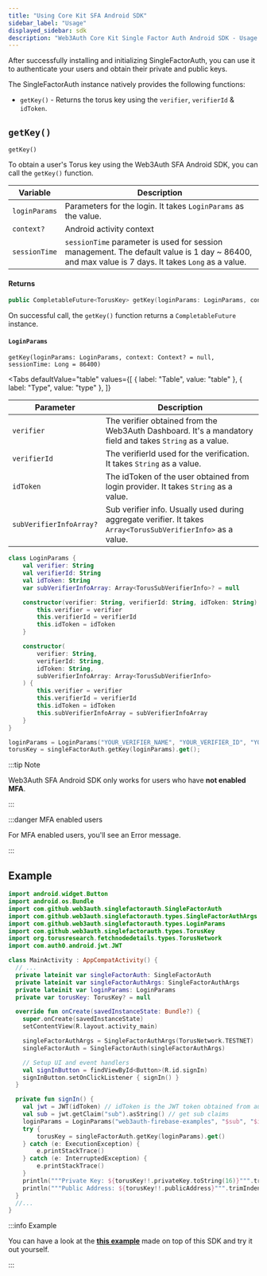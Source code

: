 ```yaml
---
title: "Using Core Kit SFA Android SDK"
sidebar_label: "Usage"
displayed_sidebar: sdk
description: "Web3Auth Core Kit Single Factor Auth Android SDK - Usage | Documentation - Web3Auth"
---
```



After successfully installing and initializing SingleFactorAuth, you can use it to authenticate your users and obtain their private and public keys.

The SingleFactorAuth instance natively provides the following functions:

- `getKey()` - Returns the torus key using the `verifier`, `verifierId` & `idToken`.

## `getKey()`

`getKey()`

To obtain a user's Torus key using the Web3Auth SFA Android SDK, you can call the `getKey()` function.

| Variable      | Description                                                                                                                                      |
| ------------- | ------------------------------------------------------------------------------------------------------------------------------------------------ |
| `loginParams` | Parameters for the login. It takes `LoginParams` as the value.                                                                                   |
| `context?`    | Android activity context                                                                                                                         |
| `sessionTime` | `sessionTime` parameter is used for session management. The default value is 1 day ~ 86400, and max value is 7 days. It takes `Long` as a value. |

#### Returns

```kotlin
public CompletableFuture<TorusKey> getKey(loginParams: LoginParams, context: Context? = null, sessionTime: Long = 86400)`
```

On successful call, the `getKey()` function returns a `CompletableFuture` instance.

#### `LoginParams`

`getKey(loginParams: LoginParams, context: Context? = null, sessionTime: Long = 86400)`

<Tabs
  defaultValue="table"
  values={[
    { label: "Table", value: "table" },
    { label: "Type", value: "type" },
  ]}
>

<TabItem value="table">

| Parameter               | Description                                                                                                   |
| ----------------------- | ------------------------------------------------------------------------------------------------------------- |
| `verifier`              | The verifier obtained from the Web3Auth Dashboard. It's a mandatory field and takes `String` as a value.      |
| `verifierId`            | The verifierId used for the verification. It takes `String` as a value.                                       |
| `idToken`               | The idToken of the user obtained from login provider. It takes `String` as a value.                           |
| `subVerifierInfoArray?` | Sub verifier info. Usually used during aggregate verifier. It takes `Array<TorusSubVerifierInfo>` as a value. |

</TabItem>

<TabItem value="type">

```kotlin
class LoginParams {
    val verifier: String
    val verifierId: String
    val idToken: String
    var subVerifierInfoArray: Array<TorusSubVerifierInfo>? = null

    constructor(verifier: String, verifierId: String, idToken: String) {
        this.verifier = verifier
        this.verifierId = verifierId
        this.idToken = idToken
    }

    constructor(
        verifier: String,
        verifierId: String,
        idToken: String,
        subVerifierInfoArray: Array<TorusSubVerifierInfo>
    ) {
        this.verifier = verifier
        this.verifierId = verifierId
        this.idToken = idToken
        this.subVerifierInfoArray = subVerifierInfoArray
    }
}
```

</TabItem>

</Tabs>

```kotlin title="Usage"
loginParams = LoginParams("YOUR_VERIFIER_NAME", "YOUR_VERIFIER_ID", "YOUR_ID_TOKEN");
torusKey = singleFactorAuth.getKey(loginParams).get();
```

:::tip Note

Web3Auth SFA Android SDK only works for users who have **not enabled MFA**.

:::

:::danger MFA enabled users

For MFA enabled users, you'll see an Error message.

:::

## Example

```kotlin
import android.widget.Button
import android.os.Bundle
import com.github.web3auth.singlefactorauth.SingleFactorAuth
import com.github.web3auth.singlefactorauth.types.SingleFactorAuthArgs
import com.github.web3auth.singlefactorauth.types.LoginParams
import com.github.web3auth.singlefactorauth.types.TorusKey
import org.torusresearch.fetchnodedetails.types.TorusNetwork
import com.auth0.android.jwt.JWT

class MainActivity : AppCompatActivity() {
  // ...
  private lateinit var singleFactorAuth: SingleFactorAuth
  private lateinit var singleFactorAuthArgs: SingleFactorAuthArgs
  private lateinit var loginParams: LoginParams
  private var torusKey: TorusKey? = null

  override fun onCreate(savedInstanceState: Bundle?) {
    super.onCreate(savedInstanceState)
    setContentView(R.layout.activity_main)

    singleFactorAuthArgs = SingleFactorAuthArgs(TorusNetwork.TESTNET)
    singleFactorAuth = SingleFactorAuth(singleFactorAuthArgs)

    // Setup UI and event handlers
    val signInButton = findViewById<Button>(R.id.signIn)
    signInButton.setOnClickListener { signIn() }
  }

  private fun signIn() {
    val jwt = JWT(idToken) // idToken is the JWT token obtained from auth provider or your custom JWT provider
    val sub = jwt.getClaim("sub").asString() // get sub claims
    loginParams = LoginParams("web3auth-firebase-examples", "$sub", "$idToken")
    try {
        torusKey = singleFactorAuth.getKey(loginParams).get()
    } catch (e: ExecutionException) {
        e.printStackTrace()
    } catch (e: InterruptedException) {
        e.printStackTrace()
    }
    println("""Private Key: ${torusKey!!.privateKey.toString(16)}""".trimIndent())
    println("""Public Address: ${torusKey!!.publicAddress}""".trimIndent())
  }
  //...
}
```

:::info Example

You can have a look at the **[this example](/examples?product=Core+Kit&sdk=Single+Factor+Auth+Android+SDK)** made on top of this SDK and try it out
yourself.

:::

